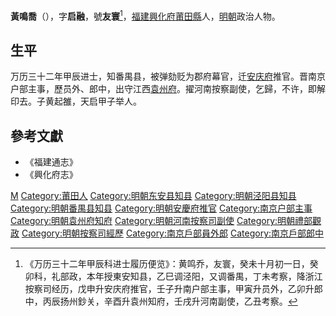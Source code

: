 '''黃鳴喬'''（{{bd|?||?|}}），字'''启融'''，號'''友寰'''<ref>《万历三十二年甲辰科进士履历便览》：黄鸣乔，友寰，癸未十月初一日，癸卯科，礼部政，本年授東安知县，乙巳调泾阳，又调番禺，丁未考察，降浙江按察司经历，戊申升安庆府推官，壬子升南户部主事，甲寅升员外，乙卯升郎中，丙辰扬州鈔关，辛酉升袁州知府，壬戌升河南副使，乙丑考察。</ref>，[[福建|福建]][[興化府|興化府]][[莆田縣|莆田縣]]人，[[明朝|明朝]]政治人物。

==生平==
万历三十二年甲辰进士，知番禺县，被弹劾贬为郡府幕官，迁[[安庆府|安庆府]]推官。晋南京户部主事，歷员外、郎中，出守江西[[袁州府|袁州府]]。擢河南按察副使，乞歸，不许，即解印去。子黄起雒，天启甲子举人。

==參考文獻==
{{reflist}}
*《福建通志》
*《興化府志》

{{start box}}
{{s-off}}
{{s-before|[[朱瑞鳳|朱瑞鳳]]}}
{{s-title|明朝袁州府知府|1621年－1622年}}
{{s-after|[[王猷_(萬曆戊戌進士)|王猷]]}}
{{end box}}

{{bio-stub}}
{{萬曆三十二年甲辰科殿試金榜}}

{{Authority control}}

{{DEFAULTSORT:}}
[[Category:黄姓|M]]
[[Category:莆田人|Category:莆田人]]
[[Category:明朝东安县知县|Category:明朝东安县知县]]
[[Category:明朝泾阳县知县|Category:明朝泾阳县知县]]
[[Category:明朝番禺县知县|Category:明朝番禺县知县]]
[[Category:明朝安慶府推官|Category:明朝安慶府推官]]
[[Category:南京户部主事|Category:南京户部主事]]
[[Category:明朝袁州府知府|Category:明朝袁州府知府]]
[[Category:明朝河南按察司副使|Category:明朝河南按察司副使]]
[[Category:明朝禮部觀政|Category:明朝禮部觀政]]
[[Category:明朝按察司經歷|Category:明朝按察司經歷]]
[[Category:南京戶部員外郎|Category:南京戶部員外郎]]
[[Category:南京戶部郎中|Category:南京戶部郎中]]